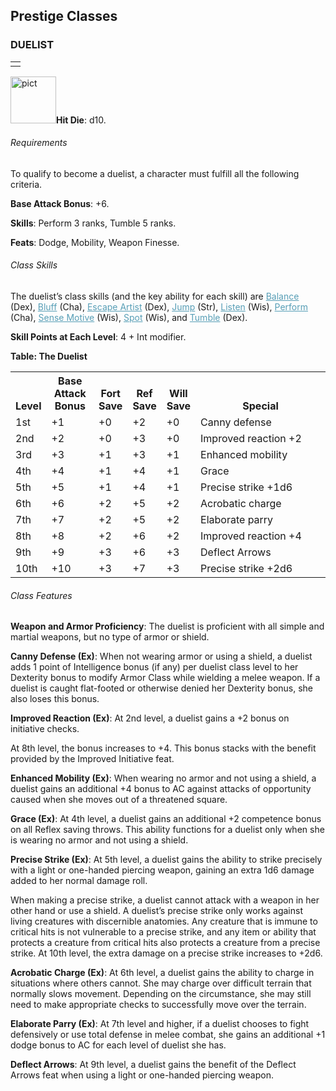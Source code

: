 
<a id="prestige-classes"></a><h2>Prestige Classes</h2>
<a id="duelist"></a><h3>DUELIST</h3>
<table border="0" cellpadding="0" cellspacing="0" style="width: 100%">
<tbody>
<tr>
<td class="line"> </td>
</tr>
</tbody>
</table>
<p class="initial"><a
href="http://www.wizards.com/dnd/images/FR_ART/People/ElaithCraulnober.jpg"><img
class="art-wide" src="pict.jpg" title="" alt="pict"
style="border: 0px solid ; width: 73px; height: 75px;" /></a><b>Hit Die</b>:
d10.</p>
<a id="duelist-requirements"></a><h6>Requirements</h6>
<p class="initial">To qualify to become a duelist, a character
must fulfill all the following criteria.</p>
<p><b>Base Attack Bonus</b>: +6.</p>
<p><b>Skills</b>: Perform 3 ranks, Tumble 5 ranks.</p>
<p><b>Feats</b>: Dodge, Mobility, Weapon Finesse.</p>
<h6>Class Skills</h6>
<p class="initial">The duelist&#8217;s class skills (and the key
ability for each skill) are <a style="color: rgb(87, 158, 182);"
href="skillsAll.html#balance">Balance</a>
(Dex), <a style="color: rgb(87, 158, 182);" href="skillsAll.html#bluff">Bluff</a>
(Cha), <a style="color: rgb(87, 158, 182);"
href="skillsAll.html#escape-artist">Escape Artist</a> (Dex), <a
style="color: rgb(87, 158, 182);" href="skillsAll.html#jump">Jump</a>
(Str), <a style="color: rgb(87, 158, 182);"
href="skillsAll.html#listen">Listen</a> (Wis), <a
style="color: rgb(87, 158, 182);" href="skillsAll.html#perform">Perform</a>
(Cha), <a style="color: rgb(87, 158, 182);"
href="skillsAll.html#sense-motive">Sense Motive</a> (Wis), <a
style="color: rgb(87, 158, 182);" href="skillsAll.html#spot">Spot</a>
(Wis), and <a style="color: rgb(87, 158, 182);"
href="skillsAll.html#tumble">Tumble</a> (Dex).</p>
<p><b>Skill Points at Each Level</b>: 4 + Int modifier.</p>
<a id="table-the-duelist"></a><p><b>Table: The Duelist</b></p>
<table border="0" cellpadding="1" cellspacing="0" style="width: 100%">
<tbody>
<tr valign="bottom">
<th style="width: 8%">Level</th>
<th style="width: 15%">Base
Attack Bonus</th>
<th style="width: 8%">Fort
Save</th>
<th style="width: 8%">Ref
Save</th>
<th style="width: 8%">Will
Save</th>
<th>Special</th>
</tr>
<tr class="odd-row">
<td>1st</td>
<td>+1</td>
<td>+0</td>
<td>+2</td>
<td>+0</td>
<td>Canny defense</td>
</tr>
<tr>
<td>2nd</td>
<td>+2</td>
<td>+0</td>
<td>+3</td>
<td>+0</td>
<td>Improved reaction +2</td>
</tr>
<tr class="odd-row">
<td>3rd</td>
<td>+3</td>
<td>+1</td>
<td>+3</td>
<td>+1</td>
<td>Enhanced mobility</td>
</tr>
<tr>
<td>4th</td>
<td>+4</td>
<td>+1</td>
<td>+4</td>
<td>+1</td>
<td>Grace</td>
</tr>
<tr class="odd-row">
<td>5th</td>
<td>+5</td>
<td>+1</td>
<td>+4</td>
<td>+1</td>
<td>Precise strike +1d6</td>
</tr>
<tr>
<td>6th</td>
<td>+6</td>
<td>+2</td>
<td>+5</td>
<td>+2</td>
<td>Acrobatic charge</td>
</tr>
<tr class="odd-row">
<td>7th</td>
<td>+7</td>
<td>+2</td>
<td>+5</td>
<td>+2</td>
<td>Elaborate parry</td>
</tr>
<tr>
<td>8th</td>
<td>+8</td>
<td>+2</td>
<td>+6</td>
<td>+2</td>
<td>Improved reaction +4</td>
</tr>
<tr class="odd-row">
<td>9th</td>
<td>+9</td>
<td>+3</td>
<td>+6</td>
<td>+3</td>
<td>Deflect Arrows</td>
</tr>
<tr>
<td class="last-row">10th</td>
<td class="last-row">+10</td>
<td class="last-row">+3</td>
<td class="last-row">+7</td>
<td class="last-row">+3</td>
<td class="last-row">Precise strike +2d6</td>
</tr>
</tbody>
</table>
<a id="duelist-class-features"></a><h6>Class Features</h6>
<p><b>Weapon and Armor Proficiency</b>: The duelist is proficient
with all simple and martial weapons, but no type of armor or shield.</p>
<a id="duelist-canny-defense"></a><p><b>Canny Defense (Ex)</b>: When not wearing armor or using a
shield, a duelist adds 1 point of Intelligence bonus (if any) per
duelist class level to her Dexterity bonus to modify Armor Class while
wielding a melee weapon. If a duelist is caught flat-footed or
otherwise denied her Dexterity bonus, she also loses this bonus.</p>
<a id="duelist-improved-reaction"></a><p><b>Improved Reaction (Ex)</b>: At 2nd level, a duelist gains a
+2 bonus on initiative checks.</p>
<p>At 8th level, the bonus increases to +4. This bonus stacks
with the benefit provided by the Improved Initiative feat.</p>
<a id="duelist-enhanced-mobility"></a><p><b>Enhanced Mobility (Ex)</b>: When wearing no armor and not
using a shield, a duelist gains an additional +4 bonus to AC against
attacks of opportunity caused when she moves out of a threatened square.</p>
<a id="duelist-grace"></a><p><b>Grace (Ex)</b>: At 4th level, a duelist gains an additional
+2 competence bonus on all Reflex saving throws. This ability functions
for a duelist only when she is wearing no armor and not using a shield.</p>
<a id="duelist-precise-strike"></a><p><b>Precise Strike (Ex)</b>: At 5th level, a duelist gains the
ability to strike precisely with a light or one-handed piercing weapon,
gaining an extra 1d6 damage added to her normal damage roll.</p>
<p>When making a precise strike, a duelist cannot attack with a
weapon in her other hand or use a shield. A duelist&#8217;s precise strike
only works against living creatures with discernible anatomies. Any
creature that is immune to critical hits is not vulnerable to a precise
strike, and any item or ability that protects a creature from critical
hits also protects a creature from a precise strike. At 10th level, the
extra damage on a precise strike increases to +2d6.</p>
<a id="duelist-acrobatic-charge"></a><p><b>Acrobatic Charge (Ex)</b>: At 6th level, a duelist gains
the ability to charge in situations where others cannot. She may charge
over difficult terrain that normally slows movement. Depending on the
circumstance, she may still need to make appropriate checks to
successfully move over the terrain.</p>
<a id="duelist-elaborate-parry"></a><p><b>Elaborate Parry (Ex)</b>: At 7th level and higher, if a
duelist chooses to fight defensively or use total defense in melee
combat, she gains an additional +1 dodge bonus to AC for each level of
duelist she has.</p>
<a id="duelist-deflect-arrows"></a><p><b>Deflect Arrows</b>: At 9th level, a duelist gains the
benefit of the Deflect Arrows feat when using a light or one-handed
piercing weapon.</p>



